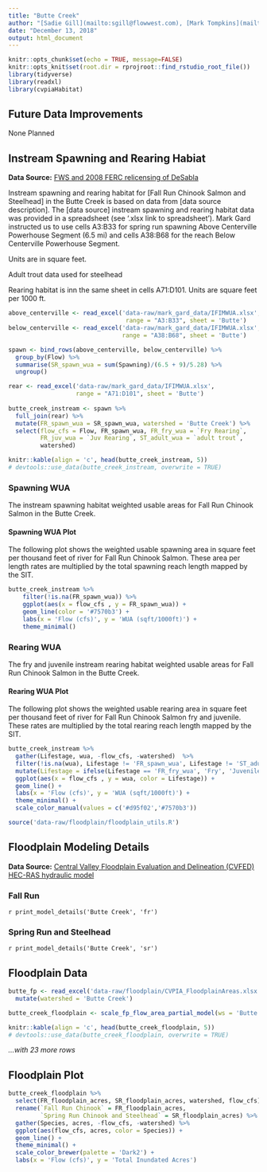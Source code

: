 ```yaml
---
title: "Butte Creek"
author: "[Sadie Gill](mailto:sgill@flowwest.com), [Mark Tompkins](mailto:mtompkins@flowwest.com)"
date: "December 13, 2018"
output: html_document
---
```


```r
knitr::opts_chunk$set(echo = TRUE, message=FALSE)
knitr::opts_knit$set(root.dir = rprojroot::find_rstudio_root_file())
library(tidyverse)
library(readxl)
library(cvpiaHabitat)
```
## Future Data Improvements
None Planned

## Instream Spawning and Rearing Habiat

**Data Source:**
[FWS and 2008 FERC relicensing of DeSabla](https://s3-us-west-2.amazonaws.com/cvpiahabitat-r-package/cvpia-sit-model-inputs/DeSabla2008ButteIFIM.pdf) 

Instream spawning and rearing habitat for [Fall Run Chinook Salmon and Steelhead] in the Butte Creek is based on data from [data source description]. The [data source] instream spawning and rearing habitat data was provided in a spreadsheet (see '.xlsx link to spreadsheet'). Mark Gard instructed us to use cells A3:B33 for spring run spawning Above Centerville Powerhouse Segment (6.5 mi) and cells A38:B68 for the reach Below Centerville Powerhouse Segment.

Units are in square feet.   

Adult trout data used for steelhead

Rearing habitat is inn the same sheet in cells A71:D101. Units are square feet per 1000 ft.

```r

above_centerville <- read_excel('data-raw/mark_gard_data/IFIMWUA.xlsx', 
                                 range = "A3:B33", sheet = 'Butte') 
below_centerville <- read_excel('data-raw/mark_gard_data/IFIMWUA.xlsx', 
                                range = "A38:B68", sheet = 'Butte') 

spawn <- bind_rows(above_centerville, below_centerville) %>% 
  group_by(Flow) %>% 
  summarise(SR_spawn_wua = sum(Spawning)/(6.5 + 9)/5.28) %>% 
  ungroup()

rear <- read_excel('data-raw/mark_gard_data/IFIMWUA.xlsx', 
                   range = "A71:D101", sheet = 'Butte') 
 
butte_creek_instream <- spawn %>% 
  full_join(rear) %>% 
  mutate(FR_spawn_wua = SR_spawn_wua, watershed = 'Butte Creek') %>% 
  select(flow_cfs = Flow, FR_spawn_wua, FR_fry_wua = `Fry Rearing`, 
         FR_juv_wua = `Juv Rearing`, ST_adult_wua = `adult trout`, 
         watershed)

knitr::kable(align = 'c', head(butte_creek_instream, 5))
# devtools::use_data(butte_creek_instream, overwrite = TRUE)
```

### Spawning WUA 
The instream spawning habitat weighted usable areas for Fall Run Chinook Salmon in the Butte Creek. 

#### Spawning WUA Plot
The following plot shows the weighted usable spawning area in square feet per thousand feet of river for Fall Run Chinook Salmon. These area per length rates are multiplied by the total spawning reach length mapped by the SIT. 

``` r
butte_creek_instream %>% 
    filter(!is.na(FR_spawn_wua)) %>%
    ggplot(aes(x = flow_cfs , y = FR_spawn_wua)) +
    geom_line(color = '#7570b3') +
    labs(x = 'Flow (cfs)', y = 'WUA (sqft/1000ft)') +
    theme_minimal()

```

### Rearing WUA
The fry and juvenile instream rearing habitat weighted usable areas for Fall Run Chinook Salmon in the Butte Creek. 

#### Rearing WUA Plot

The following plot shows the weighted usable rearing area in square feet per thousand feet of river for Fall Run Chinook Salmon fry and juvenile. These rates are multiplied by the total rearing reach length mapped by the SIT. 
``` r
butte_creek_instream %>% 
  gather(Lifestage, wua, -flow_cfs, -watershed)  %>% 
  filter(!is.na(wua), Lifestage != 'FR_spawn_wua', Lifestage != 'ST_adult_wua') %>%
  mutate(Lifestage = ifelse(Lifestage == 'FR_fry_wua', 'Fry', 'Juvenile')) %>% 
  ggplot(aes(x = flow_cfs , y = wua, color = Lifestage)) +
  geom_line() +
  labs(x = 'Flow (cfs)', y = 'WUA (sqft/1000ft)') +
  theme_minimal() + 
  scale_color_manual(values = c('#d95f02','#7570b3'))
```

```r
source('data-raw/floodplain/floodplain_utils.R')
```

## Floodplain Modeling Details

**Data Source:**
[Central Valley Floodplain Evaluation and Delineation (CVFED) HEC-RAS hydraulic model](https://s3-us-west-2.amazonaws.com/cvpiahabitat-r-package/cvpia-sit-model-inputs/CombinedTM_IQAR_Final-FULL-REPORT_20140206.pdf)

### Fall Run
`r print_model_details('Butte Creek', 'fr')`

### Spring Run and Steelhead
`r print_model_details('Butte Creek', 'sr')`

## Floodplain Data


```r
butte_fp <- read_excel('data-raw/floodplain/CVPIA_FloodplainAreas.xlsx', sheet = 'ButteCreek') %>%
  mutate(watershed = 'Butte Creek')

butte_creek_floodplain <- scale_fp_flow_area_partial_model(ws = 'Butte Creek', df = butte_fp)

knitr::kable(align = 'c', head(butte_creek_floodplain, 5)) 
# devtools::use_data(butte_creek_floodplain, overwrite = TRUE)
```


*...with 23 more rows*

## Floodplain Plot
```r
butte_creek_floodplain %>% 
  select(FR_floodplain_acres, SR_floodplain_acres, watershed, flow_cfs) %>%
  rename(`Fall Run Chinook` = FR_floodplain_acres,
         `Spring Run Chinook and Steelhead` = SR_floodplain_acres) %>% 
  gather(Species, acres, -flow_cfs, -watershed) %>% 
  ggplot(aes(flow_cfs, acres, color = Species)) +
  geom_line() +
  theme_minimal() +
  scale_color_brewer(palette = 'Dark2') +
  labs(x = 'Flow (cfs)', y = 'Total Inundated Acres')
```



